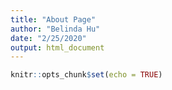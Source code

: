 ```yaml
---
title: "About Page"
author: "Belinda Hu"
date: "2/25/2020"
output: html_document
---
```


```r
knitr::opts_chunk$set(echo = TRUE)
```



